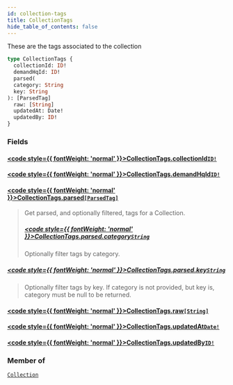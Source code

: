 ```yaml
---
id: collection-tags
title: CollectionTags
hide_table_of_contents: false
---
```








These are the tags associated to the collection

```graphql
type CollectionTags {
  collectionId: ID!
  demandHqId: ID!
  parsed(
  category: String
  key: String
): [ParsedTag]
  raw: [String]
  updatedAt: Date!
  updatedBy: ID!
}
```


### Fields

#### [<code style={{ fontWeight: 'normal' }}>CollectionTags.<b>collectionId</b></code>](#)<Bullet />[`ID!`](/demand/api/graphql-admin/reference/scalars/id) <Badge class="secondary" text="non-null"/> <Badge class="secondary" text="scalar"/>
> 
> 

#### [<code style={{ fontWeight: 'normal' }}>CollectionTags.<b>demandHqId</b></code>](#)<Bullet />[`ID!`](/demand/api/graphql-admin/reference/scalars/id) <Badge class="secondary" text="non-null"/> <Badge class="secondary" text="scalar"/>
> 
> 

#### [<code style={{ fontWeight: 'normal' }}>CollectionTags.<b>parsed</b></code>](#)<Bullet />[`[ParsedTag]`](/demand/api/graphql-admin/reference/objects/parsed-tag) <Badge class="secondary" text="list"/> <Badge class="secondary" text="object"/>
> Get parsed, and optionally filtered, tags for a Collection.
> ##### [<code style={{ fontWeight: 'normal' }}>CollectionTags.parsed.<b>category</b></code>](#)<Bullet />[`String`](/demand/api/graphql-admin/reference/scalars/string) <Badge class="secondary" text="scalar"/>
> Optionally filter tags by category.
> 

##### [<code style={{ fontWeight: 'normal' }}>CollectionTags.parsed.<b>key</b></code>](#)<Bullet />[`String`](/demand/api/graphql-admin/reference/scalars/string) <Badge class="secondary" text="scalar"/>
> Optionally filter tags by key. If category is not provided, but key is, category must be null to be returned.
> 

#### [<code style={{ fontWeight: 'normal' }}>CollectionTags.<b>raw</b></code>](#)<Bullet />[`[String]`](/demand/api/graphql-admin/reference/scalars/string) <Badge class="secondary" text="list"/> <Badge class="secondary" text="scalar"/>
> 
> 

#### [<code style={{ fontWeight: 'normal' }}>CollectionTags.<b>updatedAt</b></code>](#)<Bullet />[`Date!`](/demand/api/graphql-admin/reference/scalars/date) <Badge class="secondary" text="non-null"/> <Badge class="secondary" text="scalar"/>
> 
> 

#### [<code style={{ fontWeight: 'normal' }}>CollectionTags.<b>updatedBy</b></code>](#)<Bullet />[`ID!`](/demand/api/graphql-admin/reference/scalars/id) <Badge class="secondary" text="non-null"/> <Badge class="secondary" text="scalar"/>
> 
> 



### Member of

[`Collection`](/demand/api/graphql-admin/reference/objects/collection)  <Badge class="secondary" text="object"/>



